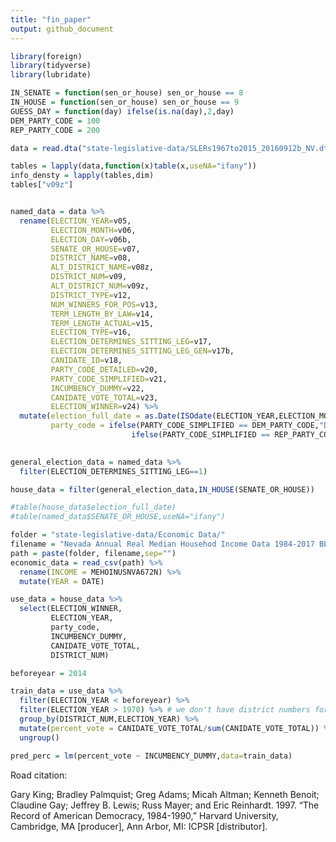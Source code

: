 ```yaml
---
title: "fin_paper"
output: github_document
---
```


```r
library(foreign)
library(tidyverse)
library(lubridate)
```

```r
IN_SENATE = function(sen_or_house) sen_or_house == 8
IN_HOUSE = function(sen_or_house) sen_or_house == 9
GUESS_DAY = function(day) ifelse(is.na(day),2,day)
DEM_PARTY_CODE = 100
REP_PARTY_CODE = 200
```

```r
data = read.dta("state-legislative-data/SLERs1967to2015_20160912b_NV.dta")

tables = lapply(data,function(x)table(x,useNA="ifany"))
info_densty = lapply(tables,dim)
tables["v09z"]


named_data = data %>%
  rename(ELECTION_YEAR=v05,
         ELECTION_MONTH=v06,
         ELECTION_DAY=v06b,
         SENATE_OR_HOUSE=v07,
         DISTRICT_NAME=v08,
         ALT_DISTRICT_NAME=v08z,
         DISTRICT_NUM=v09,
         ALT_DISTRICT_NUM=v09z,
         DISTRICT_TYPE=v12,
         NUM_WINNERS_FOR_POS=v13,
         TERM_LENGTH_BY_LAW=v14,
         TERM_LENGTH_ACTUAL=v15,
         ELECTION_TYPE=v16,
         ELECTION_DETERMINES_SITTING_LEG=v17,
         ELECTION_DETERMINES_SITTING_LEG_GEN=v17b,
         CANIDATE_ID=v18,
         PARTY_CODE_DETAILED=v20,
         PARTY_CODE_SIMPLIFIED=v21,
         INCUMBENCY_DUMMY=v22,
         CANIDATE_VOTE_TOTAL=v23,
         ELECTION_WINNER=v24) %>%
  mutate(election_full_date = as.Date(ISOdate(ELECTION_YEAR,ELECTION_MONTH,GUESS_DAY(ELECTION_DAY))),
         party_code = ifelse(PARTY_CODE_SIMPLIFIED == DEM_PARTY_CODE,"DEM",
                           ifelse(PARTY_CODE_SIMPLIFIED == REP_PARTY_CODE,"REP",
                                                                           "OTHER")))

general_election_data = named_data %>%
  filter(ELECTION_DETERMINES_SITTING_LEG==1)

house_data = filter(general_election_data,IN_HOUSE(SENATE_OR_HOUSE))

#table(house_data$election_full_date)
#table(named_data$SENATE_OR_HOUSE,useNA="ifany")
```

```r
folder = "state-legislative-data/Economic Data/"
filename = "Nevada Annual Real Median Househod Income Data 1984-2017 BEA code MEHOINUSNVA672N.csv"
path = paste(folder, filename,sep="")
economic_data = read_csv(path) %>%
  rename(INCOME = MEHOINUSNVA672N) %>%
  mutate(YEAR = DATE)
```

```r
use_data = house_data %>%
  select(ELECTION_WINNER,
         ELECTION_YEAR,
         party_code,
         INCUMBENCY_DUMMY,
         CANIDATE_VOTE_TOTAL,
         DISTRICT_NUM)
```

```r
beforeyear = 2014

train_data = use_data %>%
  filter(ELECTION_YEAR < beforeyear) %>%
  filter(ELECTION_YEAR > 1970) %>% # we don't have district numbers for 1968 and 1970! (this should be fixable)
  group_by(DISTRICT_NUM,ELECTION_YEAR) %>%
  mutate(percent_vote = CANIDATE_VOTE_TOTAL/sum(CANIDATE_VOTE_TOTAL)) %>%
  ungroup()

pred_perc = lm(percent_vote ~ INCUMBENCY_DUMMY,data=train_data)


```




Road citation:

Gary King; Bradley Palmquist; Greg Adams; Micah Altman;
Kenneth Benoit; Claudine Gay; Jeffrey B. Lewis; Russ Mayer;
and Eric Reinhardt. 1997. "The Record of American Democracy, 1984-1990," Harvard University, Cambridge, MA [producer],
Ann Arbor, MI: ICPSR [distributor].